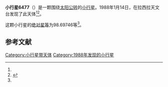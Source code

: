 {{Infobox planet
| bgcolour = #FFFFC0
| name = 6477
| symbol = 
| image = 
| caption = 
| discovery = yes
| discovery_ref = 
| discoverer = {{link-en|亨利·德波鸿诺|Henri Debehogne}}
| discovery_site = [[拉西拉天文台|拉西拉天文台]] 
| discovered = 1988年1月14日
| designations = yes
| mp_name = 
| named_after = 
| alt_names = 1988 AE5/ 1981 XE2 / 1983 CT5
| mp_category = [[主带小行星|主带小行星]]
| orbit_ref = <ref name="a">[http://ssd.jpl.nasa.gov/sbdb.cgi?sstr=6477 6477] {{Wayback|url=http://ssd.jpl.nasa.gov/sbdb.cgi?sstr=6477 |date=20110610042012 }}，小行星數據庫瀏覽器（JPL Small-Body Database Browser）－[[美国国家航空航天局|美国国家航空航天局]]喷气推进实验室</ref>
| epoch = 2456400.5 (2013年4月18日更新)
| aphelion = {{convert|3.1157491|AU|km|3|abbr=on|lk=out}}
| perihelion = {{convert|2.9568197|AU|km|3|abbr=on}}
| semimajor = {{convert|3.0362844|AU|km|3|abbr=on}}
| eccentricity = 0.0261717
| period = 1932.467041 [[日|日]]<br />5.29[[儒略年|儒略年]]
| avg_speed = 
| inclination = 10.28738
| asc_node = 146.03911
| mean_anomaly = 
| arg_peri = 98.69746
| satellites = 
| physical_characteristics = yes
| dimensions = 
| mass = 
| density = 
| surface_grav = 
| escape_velocity = 
| sidereal_day = 
| axial_tilt = 
| pole_ecliptic_lat = 
| pole_ecliptic_lon = 
| albedo = 
| temperatures= 
| temp_name1 = 
| mean_temp_1 = 
| max_temp_1 = 
| temp_name2 = 
| max_temp_2 = 
| spectral_type = 
| abs_magnitude = 98.69746
}}

'''小行星6477'''（{{lang-en|6477}}）是一颗围绕[[太阳|太阳]][[公转|公转]]的[[小行星|小行星]]。1988年1月14日，{{link-en|亨利·德波鸿诺|Henri Debehogne}}在拉西拉天文台发现了此天体<ref name="a" /><ref>{{cite news|title=小行星列表|url=http://cfa-www.harvard.edu/iau/lists/NumberedMPs.txt|accessdate=2013-07-08|newspaper=哈佛大学|archive-date=2008-05-17|archive-url=https://web.archive.org/web/20080517010638/http://cfa-www.harvard.edu/iau/lists/NumberedMPs.txt|dead-url=no}}</ref>。

这颗小行星的[[绝对星等|绝对星等]]为98.69746等<ref name="a" />。

==参考文献==
{{reflist}}
{{Minor Planet Number|[[小行星6476|小行星6476]]|[[小行星6478|小行星6478]]}}

{{小天体}}

[[Category:小行星带天体|Category:小行星带天体]]
[[Category:1988年发现的小行星|Category:1988年发现的小行星]]

{{asteroid-stub}}